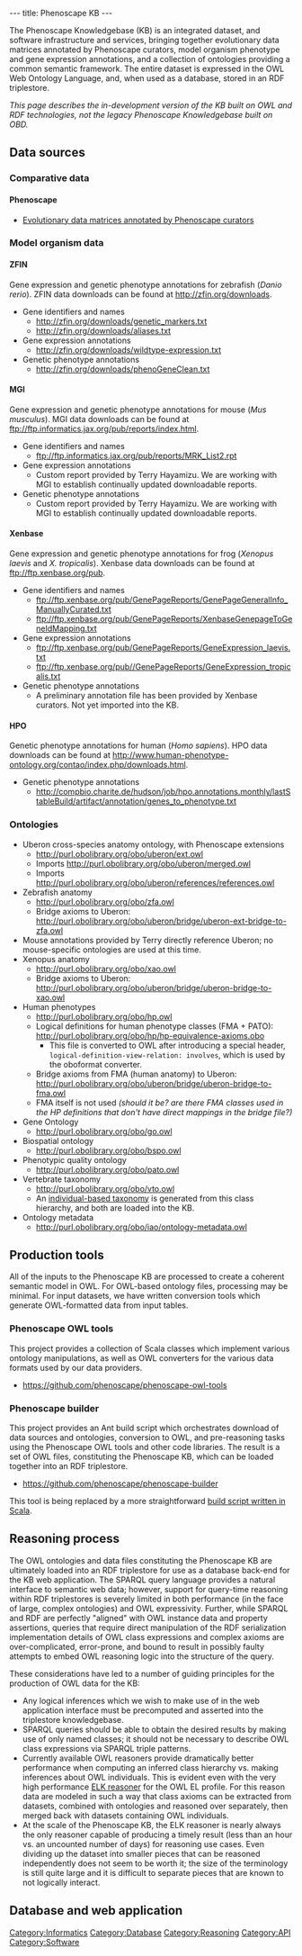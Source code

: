 ---
title: Phenoscape KB
---

The Phenoscape Knowledgebase (KB) is an integrated dataset, and software infrastructure and services, bringing together evolutionary data matrices annotated by Phenoscape curators, model organism phenotype and gene expression annotations, and a collection of ontologies providing a common semantic framework. The entire dataset is expressed in the OWL Web Ontology Language, and, when used as a database, stored in an RDF triplestore.

''This page describes the in-development version of the KB built on OWL and RDF technologies, not the legacy Phenoscape Knowledgebase built on OBD.''

==Data sources==
===Comparative data===
====Phenoscape====
* [https://github.com/phenoscape/phenoscape-data/tree/master/Curation%20Files Evolutionary data matrices annotated by Phenoscape curators]

===Model organism data===
====ZFIN====
Gene expression and genetic phenotype annotations for zebrafish (''Danio rerio''). ZFIN data downloads can be found at http://zfin.org/downloads.
* Gene identifiers and names
** http://zfin.org/downloads/genetic_markers.txt
** http://zfin.org/downloads/aliases.txt
* Gene expression annotations
** http://zfin.org/downloads/wildtype-expression.txt
* Genetic phenotype annotations
** http://zfin.org/downloads/phenoGeneClean.txt

====MGI====
Gene expression and genetic phenotype annotations for mouse (''Mus musculus''). MGI data downloads can be found at ftp://ftp.informatics.jax.org/pub/reports/index.html.
* Gene identifiers and names
** ftp://ftp.informatics.jax.org/pub/reports/MRK_List2.rpt
* Gene expression annotations
** Custom report provided by Terry Hayamizu. We are working with MGI to establish continually updated downloadable reports.
* Genetic phenotype annotations
** Custom report provided by Terry Hayamizu. We are working with MGI to establish continually updated downloadable reports.

====Xenbase====
Gene expression and genetic phenotype annotations for frog (''Xenopus laevis'' and ''X. tropicalis''). Xenbase data downloads can be found at ftp://ftp.xenbase.org/pub.
* Gene identifiers and names
** ftp://ftp.xenbase.org/pub/GenePageReports/GenePageGeneralInfo_ManuallyCurated.txt
** ftp://ftp.xenbase.org/pub/GenePageReports/XenbaseGenepageToGeneIdMapping.txt
* Gene expression annotations
** ftp://ftp.xenbase.org/pub/GenePageReports/GeneExpression_laevis.txt
** ftp://ftp.xenbase.org/pub//GenePageReports/GeneExpression_tropicalis.txt
* Genetic phenotype annotations
** A preliminary annotation file has been provided by Xenbase curators. Not yet imported into the KB.

====HPO====
Genetic phenotype annotations for human (''Homo sapiens''). HPO data downloads can be found at http://www.human-phenotype-ontology.org/contao/index.php/downloads.html.
* Genetic phenotype annotations
** http://compbio.charite.de/hudson/job/hpo.annotations.monthly/lastStableBuild/artifact/annotation/genes_to_phenotype.txt

===Ontologies===
* Uberon cross-species anatomy ontology, with Phenoscape extensions
** http://purl.obolibrary.org/obo/uberon/ext.owl
** Imports http://purl.obolibrary.org/obo/uberon/merged.owl
** Imports http://purl.obolibrary.org/obo/uberon/references/references.owl
* Zebrafish anatomy
** http://purl.obolibrary.org/obo/zfa.owl
** Bridge axioms to Uberon: http://purl.obolibrary.org/obo/uberon/bridge/uberon-ext-bridge-to-zfa.owl
* Mouse annotations provided by Terry directly reference Uberon; no mouse-specific ontologies are used at this time.
* Xenopus anatomy
** http://purl.obolibrary.org/obo/xao.owl
** Bridge axioms to Uberon: http://purl.obolibrary.org/obo/uberon/bridge/uberon-bridge-to-xao.owl
* Human phenotypes
** http://purl.obolibrary.org/obo/hp.owl
** Logical definitions for human phenotype classes (FMA + PATO): http://purl.obolibrary.org/obo/hp/hp-equivalence-axioms.obo
*** This file is converted to OWL after introducing a special header, <code>logical-definition-view-relation: involves</code>, which is used by the oboformat converter.
** Bridge axioms from FMA (human anatomy) to Uberon: http://purl.obolibrary.org/obo/uberon/bridge/uberon-bridge-to-fma.owl
** FMA itself is not used ''(should it be? are there FMA classes used in the HP definitions that don't have direct mappings in the bridge file?)''
* Gene Ontology
** http://purl.obolibrary.org/obo/go.owl
* Biospatial ontology
** http://purl.obolibrary.org/obo/bspo.owl
* Phenotypic quality ontology
** http://purl.obolibrary.org/obo/pato.owl
* Vertebrate taxonomy
** http://purl.obolibrary.org/obo/vto.owl
** An [[individual-based taxonomy]] is generated from this class hierarchy, and both are loaded into the KB.
* Ontology metadata
** http://purl.obolibrary.org/obo/iao/ontology-metadata.owl

==Production tools==
All of the inputs to the Phenoscape KB are processed to create a coherent semantic model in OWL. For OWL-based ontology files, processing may be minimal. For input datasets, we have written conversion tools which generate OWL-formatted data from input tables.
===Phenoscape OWL tools===
This project provides a collection of Scala classes which implement various ontology manipulations, as well as OWL converters for the various data formats used by our data providers.
* https://github.com/phenoscape/phenoscape-owl-tools
===Phenoscape builder===
This project provides an Ant build script which orchestrates download of data sources and ontologies, conversion to OWL, and pre-reasoning tasks using the Phenoscape OWL tools and other code libraries. The result is a set of OWL files, constituting the Phenoscape KB, which can be loaded together into an RDF triplestore.
* https://github.com/phenoscape/phenoscape-builder

This tool is being replaced by a more straightforward [https://github.com/phenoscape/phenoscape-owl-tools/blob/builder/src/main/scala/org/phenoscape/owl/build/PhenoscapeKB.scala build script written in Scala].

==Reasoning process==
The OWL ontologies and data files constituting the Phenoscape KB are ultimately loaded into an RDF triplestore for use as a database back-end for the KB web application. The SPARQL query language provides a natural interface to semantic web data; however, support for query-time reasoning within RDF triplestores is severely limited in both performance (in the face of large, complex ontologies) and OWL expressivity. Further, while SPARQL and RDF are perfectly "aligned" with OWL instance data and property assertions, queries that require direct manipulation of the RDF serialization implementation details of OWL class expressions and complex axioms are over-complicated, error-prone, and bound to result in possibly faulty attempts to embed OWL reasoning logic into the structure of the query.

These considerations have led to a number of guiding principles for the production of OWL data for the KB:
* Any logical inferences which we wish to make use of in the web application interface must be precomputed and asserted into the triplestore knowledgebase.
* SPARQL queries should be able to obtain the desired results by making use of only named classes; it should not be necessary to describe OWL class expressions via SPARQL triple patterns.
* Currently available OWL reasoners provide dramatically better performance when computing an inferred class hierarchy vs. making inferences about OWL individuals. This is evident even with the very high performance [https://code.google.com/p/elk-reasoner/ ELK reasoner] for the OWL EL profile. For this reason data are modeled in such a way that class axioms can be extracted from datasets, combined with ontologies and reasoned over separately, then merged back with datasets containing OWL individuals.
* At the scale of the Phenoscape KB, the ELK reasoner is nearly always the only reasoner capable of producing a timely result (less than an hour vs. an uncounted number of days) for reasoning use cases. Even dividing up the dataset into smaller pieces that can be reasoned independently does not seem to be worth it; the size of the terminology is still quite large and it is difficult to separate pieces that are known to not logically interact.

==Database and web application==

[[Category:Informatics]]
[[Category:Database]]
[[Category:Reasoning]]
[[Category:API]]
[[Category:Software]]